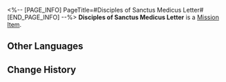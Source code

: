 <%-- [PAGE_INFO]
PageTitle=#Disciples of Sanctus Medicus Letter#
[END_PAGE_INFO] --%>
{{Item Infobox
|id          = 140157
|image       = Item Disciples of Sanctus Medicus Letter.png
|type        = Mission Item
|invCategory = Missions
|rarity      = 3
|effect      = 
|description = A letter between the Disciples of Sanctus Medicus. The correct words will only appear in the hands of the intended recipient.
}}
'''Disciples of Sanctus Medicus Letter''' is a [[Mission Item]].

==Other Languages==
{{Other Languages
|en   = Disciples of Sanctus Medicus Letter
|zhs  = 药王秘传的信笺
|zht  = 藥王秘傳的信箋
|ja   = 薬王秘伝の便せん
|ko   = 약왕의 비전 편지
|es   = Carta de los Discípulos de Sanctus Medicus
|fr   = Lettre des Disciples du Sanctus Medicus
|ru   = Бумага для писем Учеников Санктус Медикус
|th   = จดหมายของ Disciples of Sanctus Medicus
|vi   = Giấy Viết Thư Bí Truyền Dược Vương
|de   = Brief der Jünger des Sanctus Medicus
|id   = Surat Disciples of Sanctus Medicus
|pt   = Carta dos Discípulos do Sanctus Medicus
}}

==Change History==
{{Change History|1.1}}